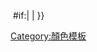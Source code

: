 <span style="background-color:{{{3|black}}}; border:0.1em solid {{{3}}};">&nbsp;{{{{{|safesubst:}}}#if:{{{2|}}}| [[{{{2}}}|<span style="color:{{{4|white}}}; {{{{{|safesubst:}}}#ifeq:{{{bold|}}}|no||font-weight:bold;}} font-size:inherit; white-space:nowrap;">{{{1}}}</span>]] | <span style="color:{{{4|white}}}; {{{{{|safesubst:}}}#ifeq:{{{bold|}}}|no||font-weight:bold;}} font-size:inherit; white-space:nowrap;">{{{1}}}</span> }}&nbsp;</span><noinclude>{{documentation}}
[[Category:顏色模板]]
</noinclude>